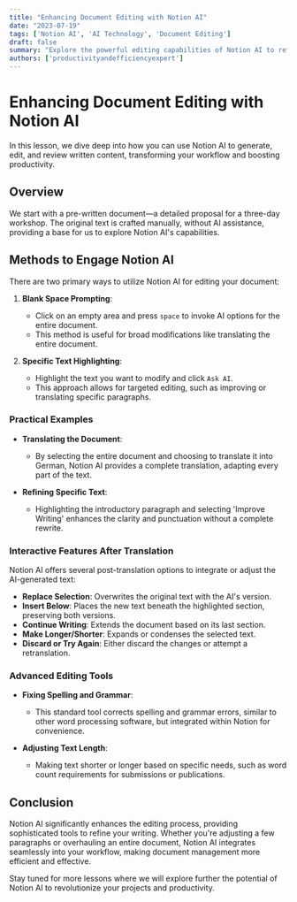 ```yaml
---
title: "Enhancing Document Editing with Notion AI"
date: "2023-07-19"
tags: ['Notion AI', 'AI Technology', 'Document Editing']
draft: false
summary: "Explore the powerful editing capabilities of Notion AI to refine and enhance your written content efficiently."
authors: ['productivityandefficiencyexpert']
---
```


# Enhancing Document Editing with Notion AI

In this lesson, we dive deep into how you can use Notion AI to generate, edit, and review written content, transforming your workflow and boosting productivity.

## Overview

We start with a pre-written document—a detailed proposal for a three-day workshop. The original text is crafted manually, without AI assistance, providing a base for us to explore Notion AI's capabilities.

## Methods to Engage Notion AI

There are two primary ways to utilize Notion AI for editing your document:

1. **Blank Space Prompting**:
   - Click on an empty area and press `space` to invoke AI options for the entire document.
   - This method is useful for broad modifications like translating the entire document.

2. **Specific Text Highlighting**:
   - Highlight the text you want to modify and click `Ask AI`.
   - This approach allows for targeted editing, such as improving or translating specific paragraphs.

### Practical Examples

- **Translating the Document**:
   - By selecting the entire document and choosing to translate it into German, Notion AI provides a complete translation, adapting every part of the text.

- **Refining Specific Text**:
   - Highlighting the introductory paragraph and selecting 'Improve Writing' enhances the clarity and punctuation without a complete rewrite.

### Interactive Features After Translation

Notion AI offers several post-translation options to integrate or adjust the AI-generated text:

- **Replace Selection**: Overwrites the original text with the AI's version.
- **Insert Below**: Places the new text beneath the highlighted section, preserving both versions.
- **Continue Writing**: Extends the document based on its last section.
- **Make Longer/Shorter**: Expands or condenses the selected text.
- **Discard or Try Again**: Either discard the changes or attempt a retranslation.

### Advanced Editing Tools

- **Fixing Spelling and Grammar**:
   - This standard tool corrects spelling and grammar errors, similar to other word processing software, but integrated within Notion for convenience.

- **Adjusting Text Length**:
   - Making text shorter or longer based on specific needs, such as word count requirements for submissions or publications.

## Conclusion

Notion AI significantly enhances the editing process, providing sophisticated tools to refine your writing. Whether you're adjusting a few paragraphs or overhauling an entire document, Notion AI integrates seamlessly into your workflow, making document management more efficient and effective.

Stay tuned for more lessons where we will explore further the potential of Notion AI to revolutionize your projects and productivity.

